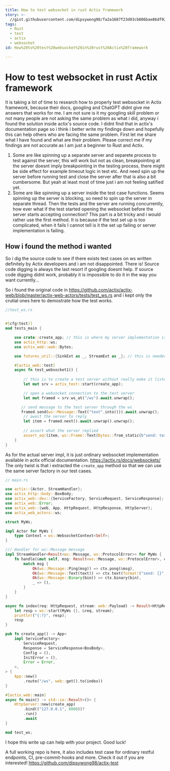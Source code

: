 ```yaml
---
title: How to test websocket in rust Actix framework
story: >-
  //gist.githubusercontent.com/dipsywong98/fa2a1687f23d03cb006bae86df92548f/raw/a4cc863fb11f7e89e85979693bf2e9df927ac47b/How%2520to%2520test%2520websocket%2520in%2520rust%2520Actix%2520framework.md
tags:
  - Rust
  - test
  - actix
  - websocket
id: How%20to%20test%20websocket%20in%20rust%20Actix%20framework

---
```

# How to test websocket in rust Actix framework

It is taking a lot of time to research how to properly test websocket in Actix framework, because their docs, googling and ChatGPT didnt give me answers that works for me. I am not sure is it my googling skill problem or not many people are not asking the same problem as what i did, anyway i found the solution inside actix's source code. I didnt find that in actix's documentation page so i think i better write my findings down and hopefully this can help others who are facing the same problem. First let me share what I have found and what are their problem. Please correct me if my findings are not accurate as I am just a beginner to Rust and Actix.

1. Some are like spinning up a separate server and separete process to test against the server, this will work but not as clean, breakpointing at the server doesnt imply breakpointing in the testing process, there might be side effect for example timeout logic in test etc. And need spin up the server before running test and close the server after that is also a bit cumbersome. But yeah at least most of time just i am not feeling satified yet.
2. Some are like spinning up a server inside the test case functions. Seems spinning up the server is blocking, so need to spin up the server in separate thread. Then the tests and the server are running concurrently, how ever what if the test started opening the websocket before the server starts accepting connection? This part is a bit tricky and i would rather use the first method. It is because if the test set up is too complicated, when it fails I cannot tell is it the set up failing or server implementation is failing.


## How i found the method i wanted

So i dig the source code to see if there exists test cases on ws written definitely by Actix developers and i am not disappointed. There is! Source code digging is always the last resort if googling doesnt help. If source code digging didnt work, probably it is impossible to do it in the way you want currently...

So i found the original code in https://github.com/actix/actix-web/blob/master/actix-web-actors/tests/test_ws.rs and i kept only the crutial ones here to demostrate how the test works.

```rust
//test_ws.rs


#[cfg(test)]
mod tests_main {

    use crate::create_app; // this is where my server implementation is
    use actix_http::ws;
    use actix_web::web::Bytes;

    use futures_util::{SinkExt as _, StreamExt as _}; // this is needed for send method in Framed

    #[actix_web::test]
    async fn test_websocket1() {
        
        // this is to create a test server without really make it listening on some port
        let mut srv = actix_test::start(create_app);

        // open a websocket connection to the test server
        let mut framed = srv.ws_at("/ws").await.unwrap();

       // send message to the test server through the ws
       framed.send(ws::Message::Text("text".into())).await.unwrap();
        // await the server to reply
        let item = framed.next().await.unwrap().unwrap();
        
        // assert what the server replied
        assert_eq!(item, ws::Frame::Text(Bytes::from_static(b"send: text")));
    }
}
```

As for the actual server impl, it is just ordinary websocket implementation available in actix official documentation. https://actix.rs/docs/websockets/ The only twist is that i extracted the `create_app` method so that  we can use the same server factory in our test cases.

```rust showLineNumbers
// main.rs

use actix::{Actor, StreamHandler};
use actix_http::body::BoxBody;
use actix_web::dev::{ServiceFactory, ServiceRequest, ServiceResponse};
use actix_web::Error;
use actix_web::{web, App, HttpRequest, HttpResponse, HttpServer};
use actix_web_actors::ws;

struct MyWs;

impl Actor for MyWs {
    type Context = ws::WebsocketContext<Self>;
}

/// Handler for ws::Message message
impl StreamHandler<Result<ws::Message, ws::ProtocolError>> for MyWs {
    fn handle(&mut self, msg: Result<ws::Message, ws::ProtocolError>, ctx: &mut Self::Context) {
        match msg {
            Ok(ws::Message::Ping(msg)) => ctx.pong(&msg),
            Ok(ws::Message::Text(text)) => ctx.text(format!("send: {}", text)),
            Ok(ws::Message::Binary(bin)) => ctx.binary(bin),
            _ => (),
        }
    }
}

async fn index(req: HttpRequest, stream: web::Payload) -> Result<HttpResponse, Error> {
    let resp = ws::start(MyWs {}, &req, stream);
    println!("{:?}", resp);
    resp
}

pub fn create_app() -> App<
    impl ServiceFactory<
        ServiceRequest,
        Response = ServiceResponse<BoxBody>,
        Config = (),
        InitError = (),
        Error = Error,
    >,
> {
    App::new()
        .route("/ws", web::get().to(index))
}

#[actix_web::main]
async fn main() -> std::io::Result<()> {
    HttpServer::new(create_app)
        .bind(("127.0.0.1", 8080))?
        .run()
        .await
}

mod test_ws;
```

I hope this write up can help with your project. Good luck!

A full working repo is here, it also includes test case for ordinary restful endpoints, CI, pre-commit-hooks and more. Check it out if you are interested! https://github.com/dipsywong98/actix-test

    